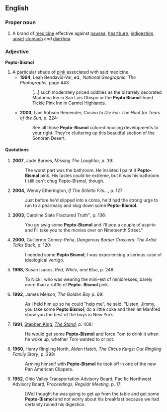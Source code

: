 ==English==

===Proper noun===
{{en-proper noun}}

# A brand of [[medicine]] effective against [[nausea]], [[heartburn]], [[indigestion]], [[upset]] [[stomach]] and [[diarrhea]].

===Adjective===
'''Pepto-Bismol'''

# A particular shade of [[pink]] associated with said medicine.
#*'''1994''', Leah Bendavid-Val, ed., ''National Geographic: The Photographs'', page 443
#*:[…] such moderately priced oddities as the bizarrely decorated Madonna Inn in San Luis Obispo or the '''Pepto Bismol'''-hued Tickle Pink Inn in Carmel Highlands.
#*'''2003''', Lani Robson Remender, ''Casino to Die For: The Hunt for Tears of the Sun'', p. 224:
#*:See all those '''Pepto-Bismol''' colored housing developments to your right. They're cluttering up this beautiful section of the Sonoran Desert.

====Quotations====
#'''2007''', Jude Barnes, ''Missing The Laughter'', p. 39:
#:The worst part was the bathroom. He insisted I paint it '''Pepto-Bismal''' pink. His tastes could be extreme, but it was his bathroom. I still can't chug Pepto-Bismol, though. 
#'''2004''', Wendy Etherington, ''If The Stiletto Fits...'', p. 127:
#:Just before he'd slipped into a coma, he'd had the strong urge to run to a pharmacy and slug down some '''Pepto-Bismol'''.  
#'''2003''', Caroline Slate Fractured Truth'', p. 136:
#:You go swig some '''Pepto-Bismol''' and I'll pop a couple of aspirin and I'll take you to the movies over on Nineteenth Street."  
#'''2000''', Guillermo Gómez-Peña, ''Dangerous Border Crossers: The Artist Talks Back'', p. 120:
#:I needed some '''Pepto Bismol'''; I was experiencing a serious case of ideological vertigo. 
#'''1998''', Susan Isaacs, ''Red, White, and Blue'', p. 246:
#:To Nicki, who was wearing the mini-est of minidresses, barely more than a ruffle of '''Pepto- Bismol''' pink. 
#'''1992''', James Melson, ''The Golden Boy'' p. 69:
#:As I held him up so he could "help me", he said, "Listen, Jimmy, you take some '''Pepto Bismol''', do a little coke and then let Manfred show you the best of the boys in New York. 
#'''1991''', [[w:Stephen King|Stephen King]], ''[[w:The Stand|The Stand]]'', p. 408:
#:He would get some '''Pepto-Bismol''' and force Tom to drink it when he woke up, whether Tom wanted to or not. 
#'''1960''', Henry Ringling North, Alden Hatch, ''The Circus Kings: Our Ringling Family Story'', p. 298:
#:Arming himself with '''Pepto-Bismol''' he took off in one of the new Pan American Clippers. 
#'''1952''', Ohio Valley Transportation Advisory Board, Pacific Northwest Advisory Board, ''Proceedings, Regular Meeting'', p. 17:
#:[We] thought he was going to get up from the table and get some '''Pepto-Bismol''' and not worry about his breakfast because we had certainly ruined his digestion.